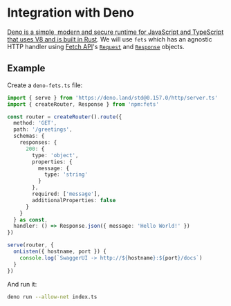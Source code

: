 # Integration with Deno

[Deno is a simple, modern and secure runtime for JavaScript and TypeScript that uses V8 and is built in Rust](https://deno.land/).
We will use `fets` which has an agnostic HTTP handler using
[Fetch API](https://developer.mozilla.org/en-US/docs/Web/API/Fetch_API/Using_Fetch)'s
[`Request`](https://developer.mozilla.org/en-US/docs/Web/API/Request) and
[`Response`](https://developer.mozilla.org/en-US/docs/Web/API/Response) objects.

## Example

Create a `deno-fets.ts` file:

```ts filename="deno-fets.ts"
import { serve } from 'https://deno.land/std@0.157.0/http/server.ts'
import { createRouter, Response } from 'npm:fets'

const router = createRouter().route({
  method: 'GET',
  path: '/greetings',
  schemas: {
    responses: {
      200: {
        type: 'object',
        properties: {
          message: {
            type: 'string'
          }
        },
        required: ['message'],
        additionalProperties: false
      }
    }
  } as const,
  handler: () => Response.json({ message: 'Hello World!' })
})

serve(router, {
  onListen({ hostname, port }) {
    console.log(`SwaggerUI -> http://${hostname}:${port}/docs`)
  }
})
```

And run it:

```bash
deno run --allow-net index.ts
```
